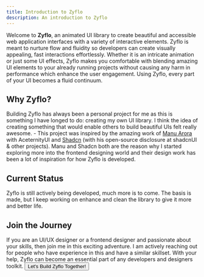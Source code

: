 ---
title: Introduction to Zyflo
description: An introduction to Zyflo
---

Welcome to **Zyflo**, an animated UI library to create beautiful and accessible web application interfaces with a variety of interactive elements. Zyflo is meant to nurture flow and fluidity so developers can create visually appealing, fast interactions effortlessly. Whether it is an intricate animation or just some UI effects, Zyflo makes you comfortable with blending amazing UI elements to your already running projects without causing any harm in performance which enhance the user engagement. Using Zyflo, every part of your UI becomes a fluid continuum. 

## Why Zyflo?

Building Zyflo has always been a personal project for me as this is something I have longed to do: creating my own UI library. I think the idea of creating something that would enable others to build beautiful UIs felt really awesome. - This project was inspired by the amazing work of [Manu Arora](https://manuarora.in/) with AceternityUI and [Shadcn](https://shadcn.com) (with his open-source disclosure at shadcnUI & other projects). Manu and Shadcn both are the reason why I started exploring more into the frontend designing world and their design work has been a lot of inspiration for how Zyflo is developed. 

## Current Status

Zyflo is still actively being developed, much more is to come. The basis is made, but I keep working on enhance and clean the library to give it more and better life.

## Join the Journey

If you are an UI/UX designer or a frontend designer and passionate about your skills, then join me in this exciting adventure. I am actively reaching out for people who have experience in this and have a similar skillset. With your help, Zyflo can become an essential part of any developers and designers toolkit.
<a href="mailto:me@harjot.pro">
    <button className="inline-flex items-center justify-center whitespace-nowrap text-foreground font-bold tracking-tight text-base ring-offset-background focus-visible:outline-none focus-visible:ring-2 focus-visible:ring-ring focus-visible:ring-offset-2 disabled:pointer-events-none disabled:opacity-50 bg-gradient-to-r from-primary/5 to-primary/[0.02] dark:from-primary/15 dark:to-primary/[0.08] border-primary/10 border-2 hover:border-primary/30 transition-all duration-300 ease-in-out-sine w-full rounded-full mt-4">
        Let's Build Zyflo Together!
    </button>
</a>
